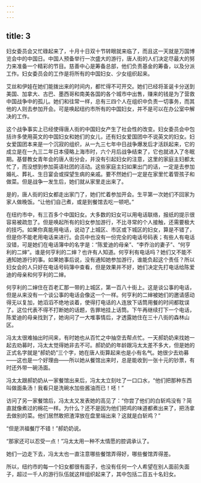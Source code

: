 ```yaml
---
---
---
```

title: 3
---



妇女委员会又忙碌起来了，十月十日双十节转眼就来临了，而且这一天就是万国博览会中的中国日。中国人预备举行一次盛大的游行，唐人街的人们决定尽最大的努力来准备一个精彩的节目。慈善中心是筹备总部，他们负责基金的筹备，以及分派工作。妇女委员会的工作是将所有的中国妇女、少女组织起来。

艾丝和伊娃在她们能拨出来的时间内，都忙得不可开交。她们已经将圣诞卡分送到美国、加拿大、古巴、墨西哥和南美各国的各个城市中出售，赚来的钱是为了营救中国战争中的孤儿。她们和往常一样，总有三四个人在组织中负责一切事务，而其他的人则去参加开会。可是唤起纽约市所有的中国妇女，并不是可以在办公室中解决的工作。

这个战争事实上已经使得唐人街的中国妇女产生了社会性的改变。妇女委员会中包括许多使用英文的中国妇女和她们的女儿，还有妇女爱国团中不说英文的妇女。妇女爱国团本来是一个沉寂的组织，从一九三七年中日战争爆发后才活跃起来，它的成立是在一九三二年日本侵略上海市时，六个月后战争结束了，它也就进入了冬眠期。基督教女青年会的唐人街分会，并没有引起妇女的注意，这里的家庭主妇都太忙了，而没想到参加英语社团的活动。这些家庭主妇如果出门的话，一定是去参加婚礼、葬礼、生日宴会或探望生病的亲戚。要不然她们一定是在家里忙着管孩子和做菜。但是战争一发生后，她们就从家里走出来了。

是的，唐人街的妇女都走出家门了，她们忙着参加开会。生平第一次她们不回家为家人做晚饭。“让他们自己煮，或是到餐馆去吃一顿吧。”

在纽约市中，有三百多个中国妇女。大多数的妇女可以用电话联络，报纸的提示很容易被疏忽了。但是唤起所有的妇女参加游行，不比寻常的个人接触，还需要极大的技巧。如果你真能用电话，说动了上城区、市区或下城区的妇女，算是不错了，但是你不能老用电话来进行。会员中也没有一份完全的电话号码表；有些人有电话没错，可是她们在电话簿中的名字是：“陈爱迪的母亲”、“李乔治的妻子”、“何亨利的二婶”。谁是何亨利的二婶？也许有人知道。何亨利有电话吗？她们又不能不通知她游行的事。如果她事后说，没有通知她参加游行，谁能负起这个责任？所以妇女会的人只好在电话号码簿中查看，但是效果并不好，她们决定先打电话给陈爱迪的母亲和何亨利的二婶。

何亨利的二婶住在百老汇那一带的上城区，第一百八十街上。这是谈公事的电话，但是从来没有一个谈公事的电话会像这一个一样。何亨利的二婶被她们的邀请感动得无以复加，她滔滔不绝地谈着，使得打电话的人连放下话筒用餐的时间都耽误了。这位代表不得不打断她的话题，告罪地挂上话筒。下午再继续打下一个电话，陈爱迪的母亲找到了，她询问了一大堆事情后，才透露她住在三十八街的森林山区。

冯太太很难抽出时间来，有时她也从百忙之中抽空去帮点忙。一天郝奶奶来找她一起去劝募时，冯太太觉得她非去不可。郝奶奶的年龄跟冯太太差不多大，但是她的正式名字就是“郝奶奶”三个字，她在唐人街算起来也是小有名气。她很少去劝募——这也是一个好理由——所以她从餐馆出来时，总是能收到一张十元的钞票，有时还外带一碗汤面。

冯太太跟郝奶奶从一家餐馆出来后，冯太太立刻吐了一口口水，“他们把那种东西叫做面条汤！我看只是洗碗水加些酱油而已！呸！”

访问了另一家餐馆后，冯太太又发表她的高见了：“你尝了他们的白斩鸡没有？简直就像煮过的棉花一样。为什么？还不是因为他们把鸡的味道都煮出来了，把汤拿去做别的菜。他们居然敢把渣滓放在盘里端出来？这就是白斩鸡？”

“但是洪福餐厅不错！”郝奶奶说。

“那家还可以忍受一点！”冯太太用一种不太情愿的腔调承认了。

她们一边走下去，冯太太也一直注意哪些餐馆弄得好，哪些餐馆弄得差。

所以，纽约市的每一个妇女都很有面子，也没有任何一个人希望在别人面前失面子，超过一千人的游行队伍就这样组织起来了，其中包括二百五十名妇女。